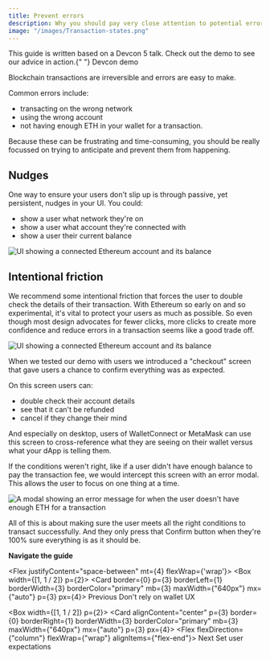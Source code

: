 ```yaml
---
title: Prevent errors
description: Why you should pay very close attention to potential errors in an Ethereum transaction and how you can prevent them from happening.
image: "/images/Transaction-states.png"
---
```



<Flash>
  This guide is written based on a Devcon 5 talk. Check out the demo to see our
  advice in action.{" "}
  <SmartLink href="http://rimble-devcon-demo.netlify.com">
    Devcon demo
  </SmartLink>
</Flash>

Blockchain transactions are irreversible and errors are easy to make.

Common errors include:

- transacting on the wrong network
- using the wrong account
- not having enough ETH in your wallet for a transaction.

Because these can be frustrating and time-consuming, you should be really focussed on trying to anticipate and prevent them from happening.

## Nudges

One way to ensure your users don't slip up is through passive, yet persistent, nudges in your UI. You could:

- show a user what network they're on
- show a user what account they're connected with
- show a user their current balance

<Card my={5}>
  <Image
    alt="UI showing a connected Ethereum account and its balance"
    borderRadius={8}
    height="auto"
    src="/images/passive-error-prevention-ui-examples.png"
  />
</Card>

## Intentional friction

We recommend some intentional friction that forces the user to double check the details of their transaction. With Ethereum so early on and so experimental, it's vital to protect your users as much as possible. So even though most design advocates for fewer clicks, more clicks to create more confidence and reduce errors in a transaction seems like a good trade off.

<Image
  alt="UI showing a connected Ethereum account and its balance"
  borderRadius={8}
  height="auto"
  src="/images/intentional-friction-error-prevention.png"
/>

When we tested our demo with users we introduced a "checkout" screen that gave users a chance to confirm everything was as expected.

On this screen users can:

- double check their account details
- see that it can't be refunded
- cancel if they change their mind

And especially on desktop, users of WalletConnect or MetaMask can use this screen to cross-reference what they are seeing on their wallet versus what your dApp is telling them.

If the conditions weren't right, like if a user didn't have enough balance to pay the transaction fee, we would intercept this screen with an error modal. This allows the user to focus on one thing at a time.

<Image
  src="/images/Not-enough-eth-modal.png"
  alt="A modal showing an error message for when the user doesn't have enough ETH for a transaction"
  height="auto"
  my={3}
/>

All of this is about making sure the user meets all the right conditions to transact successfully. And they only press that Confirm button when they're 100% sure everything is as it should be.

**Navigate the guide**

<Flex justifyContent="space-between" mt={4} flexWrap={'wrap'}>
  <Box width={[1, 1 / 2]} p={2}>
  <RimbleGatsbyLink
    title="Read the previous part of the guide"
    to="/guides/ux/transactions-wallet-ux">
  <Card border={0} p={3} borderLeft={1} borderWidth={3} borderColor="primary" mb={3} maxWidth={"640px"} mx={"auto"} p={3} px={4}>
    <Flex alignItems="center">
      <Box>
        <Icon color="primary" mr={3} size="24px" name="ArrowBack" />
      </Box>
      <Box>
        <Text
          fontWeight="bold"
          fontSize={3}
          color="primary"
        >
          Previous
        </Text>
        <Text>Don't rely on wallet UX</Text>
      </Box>
    </Flex>
    </Card>
  </RimbleGatsbyLink>
  </Box>

<Box width={[1, 1 / 2]} p={2}>
<RimbleGatsbyLink
  title="Read the next part of the guide"
  to="/guides/ux/transactions-set-user-expectations">
  <Card alignContent="center" p={3} border={0} borderRight={1} borderWidth={3} borderColor="primary" mb={3} maxWidth={"640px"} mx={"auto"} p={3} px={4}>
    <Flex alignItems="center" justifyContent="flex-end">
      <Flex flexDirection={"column"} flexWrap={"wrap"} alignItems={"flex-end"}>
        <Text
          fontSize={3}
          fontWeight="bold"
          color="primary"
        >
          Next
        </Text>
        <Text>Set user expectations</Text>
      </Flex>
      <Box>
        <Icon color="primary" ml={3} size="24px" name="ArrowForward" />
      </Box>
    </Flex>
  </Card>
</RimbleGatsbyLink>
</Box>
</Flex>
